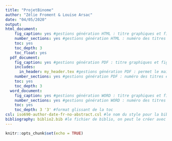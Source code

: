 ```yaml
---
title: "ProjetBinome"
author: "Zélie Froment & Louise Arsac"
date: "04/05/2020"
output: 
html_document: 
    fig_caption: yes #gestions génération HTML : titre graphiques et figures
    number_sections: yes #gestions génération HTML : numéro des titres et parties
    toc: yes
    toc_depth: 3
    toc_float: yes
  pdf_document:
    fig_caption: yes #gestions génération PDF : titre graphiques et figures
    includes:  
      in_header: my_header.tex #gestions génération PDF : permet le maintien de la bonne position des graphs/tableaux
    number_sections: yes #gestions génération PDF : numéro des titres et parties
    toc: yes
    toc_depth: 3
  word_document:
    fig_caption: yes #gestions génération WORD : titre graphiques et figures
    number_sections: yes #gestions génération WORD : numéro des titres et parties
    toc: yes
    toc_depth: 3 '3' #format glissant de la toc
csl: iso690-author-date-fr-no-abstract.csl #le nom du style pour la biblio, doit être dans le même dossier
bibliography: biblio2.bib #le fichier de biblio, on peut le créer avec Zotero, doit être dans le même dossier
---
```


```r
knitr::opts_chunk$set(echo = TRUE)
```

## 
